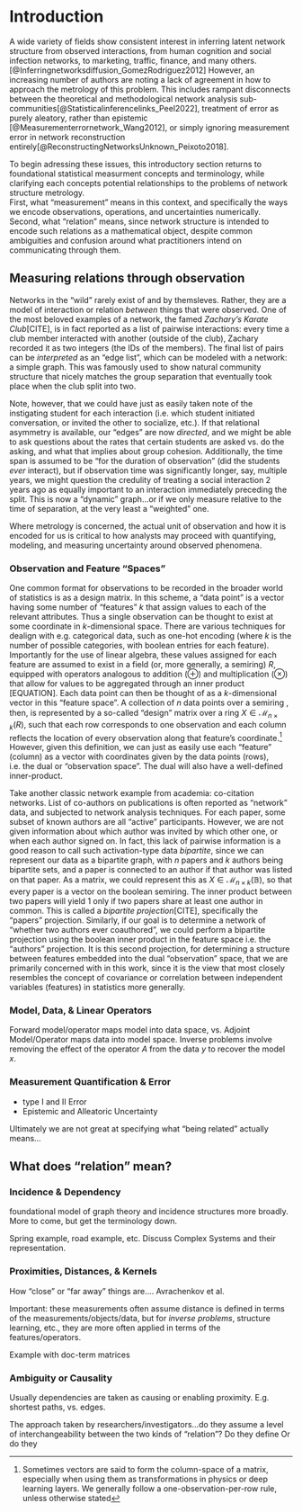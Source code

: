 # Introduction

A wide variety of fields show consistent interest in inferring latent network structure from observed interactions, from human cognition and social infection networks, to marketing, traffic, finance, and many others. [@Inferringnetworksdiffusion_GomezRodriguez2012]
However, an increasing number of authors are noting a lack of agreement in how to approach the metrology of this problem. 
This includes rampant disconnects between the theoretical and methodological network analysis sub-communities[@Statisticalinferencelinks_Peel2022], treatment of error as purely aleatory, rather than epistemic [@Measurementerrornetwork_Wang2012], or simply ignoring measurement error in network reconstruction entirely[@ReconstructingNetworksUnknown_Peixoto2018].

To begin adressing these issues, this introductory section returns to foundational statistical measurment concepts and terminology, while clarifying each concepts potential relationships to the problems of network structure metrology.  
First, what "measurement" means in this context, and specifically the ways we encode observations, operations, and uncertainties numerically.
Second, what "relation" means, since network structure is intended to encode such relations as a mathematical object, despite common ambiguities and confusion around what practitioners intend on communicating through them. 


## Measuring relations through observation

Networks in the "wild" rarely exist of and by themsleves. 
Rather, they are a model of interaction or relation _between_ things that were observed. 
One of the most beloved examples of a network, the famed _Zachary's Karate Club_[CITE], is in fact reported as a list of pairwise interactions: every time a club member interacted with another (outside of the club), Zachary recorded it as two integers (the IDs of the members).
The final list of pairs can be _interpreted_ as an "edge list", which can be modeled with a network: a simple graph.
This was famously used to show natural community structure that nicely matches the group separation that eventually took place when the club split into two. 

Note, however, that we could have just as easily taken note of the instigating student for each interaction (i.e. which student initiated conversation, or invited the other to socialize, etc.).
If that relational asymmetry is available, our "edges" are now _directed_, and we might be able to ask questions about the rates that certain students are asked vs. do the asking, and what that implies about group cohesion.
Additionally, the time span is assumed to be "for the duration of observation" (did the students _ever_ interact), but if observation time was significantly longer, say, multiple years, we might question the credulity of treating a social interaction 2 years ago as equally important to an interaction immediately preceding the split.
This is now a "dynamic" graph...or if we only measure relative to the time of separation, at the very least a "weighted" one.  

Where metrology is concerned, the actual unit of observation and how it is encoded for us is critical to how analysts may proceed with quantifying, modeling, and measuring uncertainty around observed phenomena. 

### Observation and Feature "Spaces"

One common format for observations to be recorded in the broader world of statistics is as a design matrix.
In this scheme, a "data point" is a vector having some number of "features" $k$ that assign values to each of the relevant attributes.
Thus a single observation can be thought to exist at some coordinate in $k$-dimensional space.
There are various techniques for dealign with e.g. categorical data, such as one-hot encoding (where $k$ is the number of possible categories, with boolean entries for each feature).
Importantly for the use of linear algebra, these values assigned for each feature are assumed to exist in a field (or, more generally, a semiring) $R$, equipped with operators analogous to addition ($\oplus$) and multiplication ($\otimes$) that allow for values to be aggregated through an inner product [EQUATION].
Each data point can then be thought of as a $k$-dimensional vector in this "feature space". 
A collection of $n$  data points over a semiring , then, is represented by a so-called "design" matrix over a ring $X\in\mathcal{M}_{n\times k}(R)$, such that each row corresponds to one observation and each column reflects the location of every observation along that feature's coordinate.^[Sometimes vectors are said to form the column-space of a matrix, especially when using them as transformations in physics or deep learning layers. We generally follow a one-observation-per-row rule, unless otherwise stated]
However, given this definition, we can just as easily use each "feature" (column) as a vector with coordinates given by the data points (rows), i.e. the dual or "observation space".
The dual will also have a well-defined inner-product. 

Take another classic network example from academia: co-citation networks.
List of co-authors on publications is often reported as "network" data, and subjected to network analysis techniques.
For each paper, some subset of known authors are all "active" participants. However, we are not given information about which author was invited by which other one, or when each author signed on.
In fact, this lack of pairwise information is a good reason to call such activation-type data _bipartite_, since we can represent our data as a bipartite graph, with $n$ papers and $k$ authors being bipartite sets, and a paper is connected to an author if that author was listed on that paper.
As a matrix, we could represent this as $X\in\mathcal{M}_{n\times k}(\mathbb{B})$, so that every paper is a vector on the boolean semiring.
The inner product between two papers will yield $1$ only if two papers share at least one author in common. 
This is called a _bipartite projection_[CITE], specifically the "papers" projection. 
Similarly, if our goal is to determine a network of "whether two authors ever coauthored", we could perform a bipartite projection using the boolean inner product in the feature space i.e. the "authors" projection.
It is this second projection, for determining a structure between features embedded into the dual "observation" space, that we are primarily concerned with in this work, since it is the view that most closely resembles the concept of covariance or correlation between independent variables (features) in statistics more generally. 


### Model, Data, & Linear Operators

Forward model/operator maps model into data space, vs. Adjoint Model/Operator maps data into model space.
Inverse problems involve removing the effect of the operator $A$ from the data $y$  to recover the model $x$. 

### Measurement Quantification & Error 

- type I and II Error
- Epistemic and Alleatoric Uncertainty

Ultimately we are not great at specifying what "being related" actually means...


## What does "relation" mean?

### Incidence & Dependency

foundational model of graph theory and incidence structures more broadly.
More to come, but get the terminology down.

Spring example, road example, etc.
Discuss Complex Systems and their representation. 


### Proximities, Distances, & Kernels 

How "close" or "far away" things are.... Avrachenkov et al. 


Important: these measurements often assume distance is defined in terms of the measurements/objects/data, but for _inverse problems_, structure learning, etc., they are more often applied in terms of the features/operators.

Example with doc-term matrices 

### Ambiguity or Causality
Usually dependencies are taken as causing or enabling proximity.
E.g. shortest paths, vs. edges.


The approach taken by researchers/investigators...do they assume a level of interchangeability between the two kinds of "relation"?
Do they define
Or do they 
